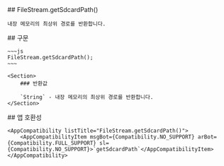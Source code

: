 
<Section>
    ## FileStream.getSdcardPath()

    내장 메모리의 최상위 경로를 반환합니다.
</Section>
<Section>
    ## 구문

    ~~~js
    FileStream.getSdcardPath();
    ~~~

    <Section>
        ### 반환값

        `String` - 내장 메모리의 최상위 경로를 반환합니다.
    </Section>
</Section>
<Section>
    ## 앱 호환성

    <AppCompatibility listTitle="FileStream.getSdcardPath()">
        <AppCompatibilityItem msgBot={Compatibility.NO_SUPPORT} arBot={Compatibility.FULL_SUPPORT} sl={Compatibility.NO_SUPPORT}>`getSdcardPath`</AppCompatibilityItem>
    </AppCompatibility>
</Section>